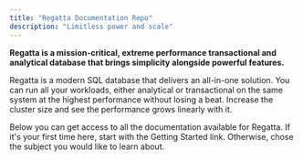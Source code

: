 ---
title: "Regatta Documentation Repo"
description: "Limitless power and scale"
---

**Regatta is a mission-critical, extreme performance transactional and analytical database that brings simplicity alongside powerful features.**

Regatta is a modern SQL database that delivers an all-in-one solution. You can run all your workloads, either analytical or transactional on the same system at the highest performance without losing a beat. Increase the cluster size and see the performance grows linearly with it.

Below you can get access to all the documentation available for Regatta. If it's your first time here, start with the Getting Started link. Otherwise, chose the subject you would like to learn about.

<CardGroup cols={2}>
  <Card
    title="Getting Started Guide"
    icon="rocket"
    href="/getting-started/getting-started-using-regatta-cloud"
  ></Card>
  <Card
    title="Linear Scaling"
    icon="chart-line"
    href="/getting-started/linear-scaling/linear-scaling"
  ></Card>
  <Card
    title="Drivers & Clients"
    icon="code"
    href="/drivers-and-clients/connecting-applications-to-regatta"
  ></Card>
  <Card
    title="Cloud Deployments"
    icon="layer-group"
    href="/regatta-cloud/regatta-cloud/regatta-cloud"
  ></Card>
  <Card
    title="Database Schema"
    icon="database"
    href="/sql/introduction"
  ></Card>
  <Card
    title="Tuning Performance"
    icon="server"
    href="/tuning-performance/introduction/introduction"
  ></Card>
</CardGroup>

